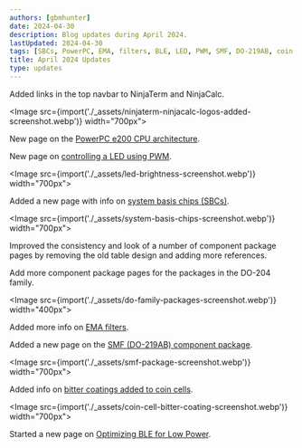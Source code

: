 ```yaml
---
authors: [gbmhunter]
date: 2024-04-30
description: Blog updates during April 2024.
lastUpdated: 2024-04-30
tags: [SBCs, PowerPC, EMA, filters, BLE, LED, PWM, SMF, DO-219AB, coin cells, bitter coatings]
title: April 2024 Updates
type: updates
---
```


Added links in the top navbar to NinjaTerm and NinjaCalc.

<Image src={import('./_assets/ninjaterm-ninjacalc-logos-added-screenshot.webp')} width="700px"></Image>

New page on the [PowerPC e200 CPU architecture](/programming/cpu-architectures/powerpc-e200/).

New page on [controlling a LED using PWM](/programming/firmware/controlling-led-brightness-using-pwm/).

<Image src={import('./_assets/led-brightness-screenshot.webp')} width="700px"></Image>

Added a new page with info on [system basis chips (SBCs)](/electronics/components/system-basis-chips-sbcs/).

<Image src={import('./_assets/system-basis-chips-screenshot.webp')} width="700px"></Image>

Improved the consistency and look of a number of component package pages by removing the old table design and adding more references.

Add more component package pages for the packages in the DO-204 family.

<Image src={import('./_assets/do-family-packages-screenshot.webp')} width="400px"></Image>

Added more info on [EMA filters](/programming/signal-processing/digital-filters/exponential-moving-average-ema-filter/).

Added a new page on the [SMF (DO-219AB) component package](/pcb-design/component-packages/smf-component-package/).

<Image src={import('./_assets/smf-package-screenshot.webp')} width="700px"></Image>

Added info on [bitter coatings added to coin cells](/electronics/components/batteries/coin-cells/#dangers-to-children).

<Image src={import('./_assets/coin-cell-bitter-coating-screenshot.webp')} width="700px"></Image>

Started a new page on [Optimizing BLE for Low Power](/electronics/communication-protocols/bluetooth/optimizing-ble-for-low-power/).
